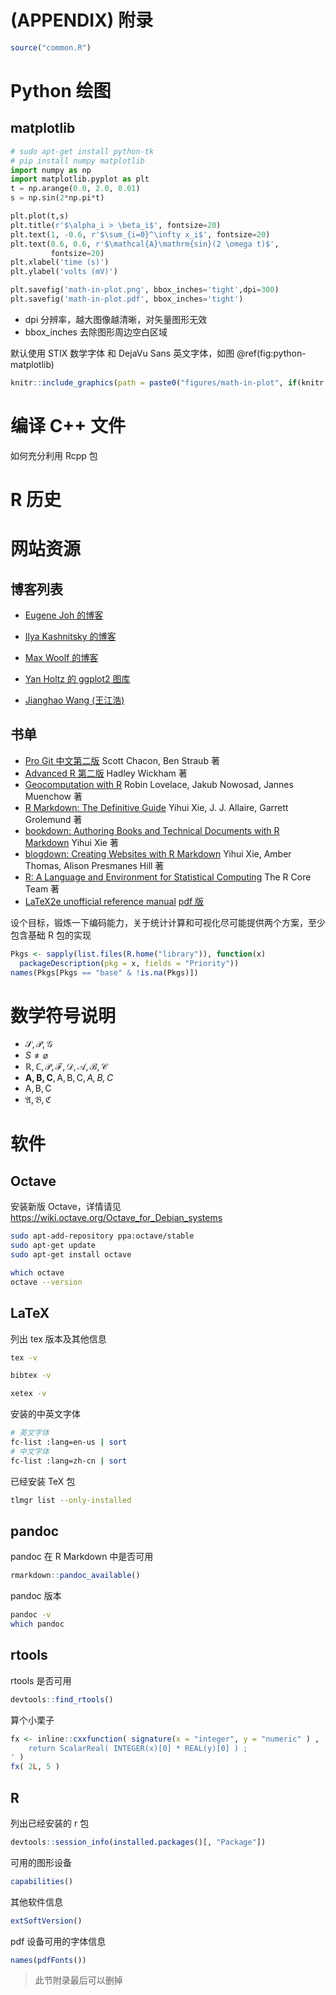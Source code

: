 \cleardoublepage 

# (APPENDIX) 附录 {-}

```r
source("common.R")
```

# Python 绘图

## matplotlib

```python
# sudo apt-get install python-tk
# pip install numpy matplotlib
import numpy as np
import matplotlib.pyplot as plt
t = np.arange(0.0, 2.0, 0.01)
s = np.sin(2*np.pi*t)

plt.plot(t,s)
plt.title(r'$\alpha_i > \beta_i$', fontsize=20)
plt.text(1, -0.6, r'$\sum_{i=0}^\infty x_i$', fontsize=20)
plt.text(0.6, 0.6, r'$\mathcal{A}\mathrm{sin}(2 \omega t)$',
         fontsize=20)
plt.xlabel('time (s)')
plt.ylabel('volts (mV)')

plt.savefig('math-in-plot.png', bbox_inches='tight',dpi=300)
plt.savefig('math-in-plot.pdf', bbox_inches='tight')
```

- dpi 分辨率，越大图像越清晰，对矢量图形无效
- bbox\_inches 去除图形周边空白区域

默认使用 STIX 数学字体 和 DejaVu Sans 英文字体，如图 \@ref(fig:python-matplotlib)

```r
knitr::include_graphics(path = paste0("figures/math-in-plot", if(knitr::is_latex_output()) ".pdf" else ".png"))
```


# 编译 C++ 文件

如何充分利用 Rcpp 包


# R 历史


# 网站资源

## 博客列表 {#blogger}

- [Eugene Joh 的博客](https://incidental-ideas.org/)
- [Ilya Kashnitsky 的博客](https://ikashnitsky.github.io/)
- [Max Woolf 的博客](http://minimaxir.com/)
- [Yan Holtz 的 ggplot2 图库](https://www.r-graph-gallery.com/)

- [Jianghao Wang (王江浩)](https://jianghao.github.io)

## 书单 {#books}

- [Pro Git 中文第二版](https://git-scm.com/book/zh/v2) Scott Chacon, Ben Straub 著
- [Advanced R 第二版](https://adv-r.hadley.nz/) Hadley Wickham 著
- [Geocomputation with R](https://geocompr.robinlovelace.net/) Robin Lovelace, Jakub Nowosad, Jannes Muenchow 著
- [R Markdown: The Definitive Guide](https://bookdown.org/yihui/rmarkdown/) Yihui Xie, J. J. Allaire, Garrett Grolemund 著
- [bookdown: Authoring Books and Technical Documents with R Markdown](https://bookdown.org/yihui/bookdown/) Yihui Xie 著
- [blogdown: Creating Websites with R Markdown](https://bookdown.org/yihui/blogdown/) Yihui Xie, Amber Thomas, Alison Presmanes Hill 著
- [R: A Language and Environment for Statistical Computing](https://xiangyun.netlify.com/pdf/refman.pdf) The R Core Team 著
- [LaTeX2e unofficial reference manual](http://tug.ctan.org/tex-archive/info/latex2e-help-texinfo/latex2e.html) [pdf 版](https://xiangyun.netlify.com/pdf/latex2e.pdf)

设个目标，锻炼一下编码能力，关于统计计算和可视化尽可能提供两个方案，至少包含基础 R 包的实现

```r
Pkgs <- sapply(list.files(R.home("library")), function(x)
  packageDescription(pkg = x, fields = "Priority"))
names(Pkgs[Pkgs == "base" & !is.na(Pkgs)])
```



# 数学符号说明 {#notations}

- $\mathcal{S,P,G}$
- $S \not= \varnothing$
- $\mathbb{R,C},\mathscr{P,F,D,A,B,C}$
- $\mathbf{A,B,C},\mathsf{A,B,C},\mathit{A,B,C}$
- $\mathrm{A,B,C}$ 
- $\mathfrak{A,B,C}$

# 软件

## Octave

安装新版 Octave，详情请见 <https://wiki.octave.org/Octave_for_Debian_systems>

```bash
sudo apt-add-repository ppa:octave/stable
sudo apt-get update
sudo apt-get install octave
```

```bash
which octave
octave --version
```



## LaTeX 

列出 tex 版本及其他信息

```bash
tex -v
```

```bash
bibtex -v
```

```bash
xetex -v
```

安装的中英文字体

```bash
# 英文字体
fc-list :lang=en-us | sort
# 中文字体
fc-list :lang=zh-cn | sort
```

已经安装 TeX 包

```bash
tlmgr list --only-installed
```

## pandoc

pandoc 在 R Markdown 中是否可用

```r
rmarkdown::pandoc_available()
```

pandoc 版本

```bash
pandoc -v
which pandoc
```

## rtools

rtools 是否可用

```r
devtools::find_rtools()
```

算个小栗子

```r
fx <- inline::cxxfunction( signature(x = "integer", y = "numeric" ) , '
	return ScalarReal( INTEGER(x)[0] * REAL(y)[0] ) ;
' )
fx( 2L, 5 ) 
```


## R

列出已经安装的 r 包

```r
devtools::session_info(installed.packages()[, "Package"])
```

可用的图形设备

```r
capabilities()
```

其他软件信息

```r
extSoftVersion()
```

pdf 设备可用的字体信息

```r
names(pdfFonts())
```


> 此节附录最后可以删掉
